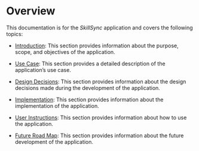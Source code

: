 # Overview {.unnumbered}

This documentation is for the *SkillSync* application and covers the following topics:

- [Introduction](introduction.qmd): This section provides information about the purpose, scope, and objectives of the application.

- [Use Case](use_case.qmd): This section provides a detailed description of the application's use case.

- [Design Decisions](design_decisions.qmd): This section provides information about the design decisions made during the development of the application.

- [Implementation](implementation.qmd): This section provides information about the implementation of the application.

- [User Instructions](user_instructions.qmd): This section provides information about how to use the application.

- [Future Road Map](future-road-map.qmd): This section provides information about the future development of the application.

